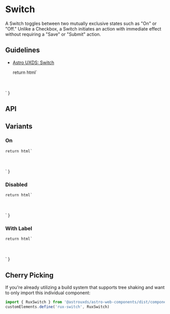 
<Meta of={SwitchStories} />

# Switch

A Switch toggles between two mutually exclusive states such as "On" or "Off." Unlike a Checkbox, a Switch initiates an action with immediate effect without requiring a "Save" or "Submit" action.

## Guidelines

*   [Astro UXDS: Switch](http://www.astrouxds.com/ui-components/switch)

    return html`
<div style="margin: 3rem auto; max-width: 5rem; text-align: center;">
    <rux-switch
        ?disabled=${args.disabled}
        ?checked=${args.checked}
        label=${args.label}
        name=${args.name}
        value=${args.value}
    ></rux-switch>
</div>
    `
}

<Canvas>
  <Story of={SwitchStories.Switch_} />
</Canvas>

## API

<ArgsTable of="rux-switch" />

## Variants

### On

    return html`
<div style="margin: 3rem auto; max-width: 5rem; text-align: center;">
    <rux-switch
        ?disabled=${args.disabled}
        ?checked=${args.checked}
        .label=${args.label}
    ></rux-switch>
</div>
    `
}

<Canvas>
  <Story of={SwitchStories.On_} />
</Canvas>

### Disabled

    return html`
<div style="margin: 3rem auto; max-width: 5rem; text-align: center;">
    <rux-switch
        ?disabled=${args.disabled}
        ?checked=${args.checked}
        name=${args.name}
        value=${args.value}
        .label=${args.label}
    ></rux-switch>
</div>
    `
}

<Canvas>
  <Story of={SwitchStories.Disabled_} />
</Canvas>

### With Label

    return html`
<div style="margin: 3rem auto; max-width: 5rem; text-align: center;">
    <rux-switch
        ?disabled=${args.disabled}
        ?checked=${args.checked}
        .label=${args.label}
    ></rux-switch>
</div>
    `
}

<Canvas>
  <Story of={SwitchStories.WithLabel_} />
</Canvas>

## Cherry Picking

If you're already utilizing a build system that supports tree shaking and want to only import this individual component:

```js
import { RuxSwitch } from '@astrouxds/astro-web-components/dist/components/rux-switch'
customElements.define('rux-switch', RuxSwitch)
```

